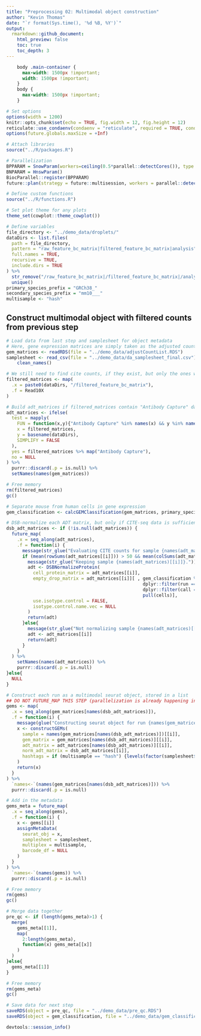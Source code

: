 ```yaml
---
title: "Preprocessing 02: Multimodal object construction"
author: "Kevin Thomas"
date: "`r format(Sys.time(), '%d %B, %Y')`"
output:
  rmarkdown::github_document:
    html_preview: false
    toc: true
    toc_depth: 3
---
```


```css
    body .main-container {
      max-width: 1500px !important;
      width: 1500px !important;
    }
    body {
      max-width: 1500px !important;
    }
```

```r
# Set options
options(width = 1200)
knitr::opts_chunk$set(echo = TRUE, fig.width = 12, fig.height = 12)
reticulate::use_condaenv(condaenv = "reticulate", required = TRUE, conda = "~/conda/bin/conda")
options(future.globals.maxSize = +Inf)

# Attach libraries
source("../R/packages.R")

# Parallelization
BPPARAM = SnowParam(workers=ceiling(0.5*parallel::detectCores()), type = "SOCK")
BNPARAM = HnswParam()
BiocParallel::register(BPPARAM)
future::plan(strategy = future::multisession, workers = parallel::detectCores())

# Define custom functions
source("../R/functions.R")

# Set plot theme for any plots
theme_set(cowplot::theme_cowplot())

# Define variables
file_directory <- "../demo_data/droplets/"
dataDirs <- list.files(
  path = file_directory,
  pattern = "raw_feature_bc_matrix|filtered_feature_bc_matrix|analysis",
  full.names = TRUE,
  recursive = TRUE,
  include.dirs = TRUE
) %>%
  str_remove("/raw_feature_bc_matrix|/filtered_feature_bc_matrix|/analysis") %>%
  unique()
primary_species_prefix = "GRCh38_"
secondary_species_prefix = "mm10___"
multisample <- "hash"
```

## Construct multimodal object with filtered counts from previous step

```r
# Load data from last step and samplesheet for object metadata
# Here, gene expression matrices are simply taken as the adjusted counts output of the SoupX analysis
gem_matrices <- readRDS(file = "../demo_data/adjustCountList.RDS")
samplesheet <- read_csv(file = "../demo_data/da_samplesheet_final.csv") %>%
    clean_names()
```

```r
# We still need to find cite counts, if they exist, but only the ones we've carried through to this point
filtered_matrices <- map(
  .x = paste0(dataDirs, "/filtered_feature_bc_matrix"),
  .f = Read10X
)

# Build adt_matrices if filtered_matrices contain "Antibody Capture" data and the sample is included in gem_matrices
adt_matrices <- ifelse(
  test = mapply(
    FUN = function(x,y){"Antibody Capture" %in% names(x) && y %in% names(gem_matrices)},
    x = filtered_matrices,
    y = basename(dataDirs),
    SIMPLIFY = FALSE
  ),
  yes = filtered_matrices %>% map("Antibody Capture"),
  no = NULL
) %>%
  purrr::discard(.p = is.null) %>%
  setNames(names(gem_matrices))

# Free memory
rm(filtered_matrices)
gc()
```

```r
# Separate mouse from human cells in gene expression
gem_classification <- calcGEMClassification(gem_matrices, primary_species_prefix, secondary_species_prefix)
```

```r
# DSB-normalize each ADT matrix, but only if CITE-seq data is sufficient
dsb_adt_matrices <- if (!is.null(adt_matrices)) {
  future_map(
    .x = seq_along(adt_matrices),
    .f = function(i) {
      message(str_glue("Evaluating CITE counts for sample {names(adt_matrices)[[i]]} of {length(adt_matrices)}."))
      if (mean(rowSums(adt_matrices[[i]])) > 50 && mean(colSums(adt_matrices[[i]])) > 10) {
        message(str_glue("Keeping sample {names(adt_matrices)[[i]]}."))
        adt <- DSBNormalizeProtein(
          cell_protein_matrix = adt_matrices[[i]],
          empty_drop_matrix = adt_matrices[[i]][ , gem_classification %>%
                                                   dplyr::filter(run == names(adt_matrices)[[i]]) %>%
                                                   dplyr::filter(call == str_remove_all(secondary_species_prefix, "_")) %>%
                                                   pull(cells)], 
          use.isotype.control = FALSE,
          isotype.control.name.vec = NULL
        )
        return(adt)
      }else{
        message(str_glue("Not normalizing sample {names(adt_matrices)[[i]]}. CITE data insufficient."))
        adt <- adt_matrices[[i]]
        return(adt)
      }
    }
  ) %>%
    setNames(names(adt_matrices)) %>%
    purrr::discard(.p = is.null)
}else{
  NULL
}
```

```r
# Construct each run as a multimodal seurat object, stored in a list
## DO NOT FUTURE_MAP THIS STEP (parallelization is already happening in the `constructGEMs` function)
gems <- map(
  .x = seq_along(gem_matrices[names(dsb_adt_matrices)]),
  .f = function(i) {
    message(glue("Constructing seurat object for run {names(gem_matrices[names(dsb_adt_matrices)])[[i]]}"))
    x <- constructGEMs(
      sample = names(gem_matrices[names(dsb_adt_matrices)])[[i]],
      gem_matrix = gem_matrices[names(dsb_adt_matrices)][[i]],
      adt_matrix = adt_matrices[names(dsb_adt_matrices)][[i]],
      norm_adt_matrix = dsb_adt_matrices[[i]],
      hashtags = if (multisample == "hash") {levels(factor(samplesheet$hashtag))}else{FALSE}
    )
    return(x)
  }
) %>%
  `names<-`(names(gem_matrices[names(dsb_adt_matrices)])) %>%
  purrr::discard(.p = is.null)
```

```r
# Add in the metadata
gems_meta = future_map(
  .x = seq_along(gems),
  .f = function(i) {
    x <- gems[[i]]
    assignMetaData(
      seurat_obj = x,
      samplesheet = samplesheet,
      multiplex = multisample,
      barcode_df = NULL
    )
  }
) %>%
  `names<-`(names(gems)) %>%
  purrr::discard(.p = is.null)

# Free memory
rm(gems)
gc()
```

```r
# Merge data together
pre_qc <- if (length(gems_meta)>1) {
  merge(
    gems_meta[[1]],
    map(
      2:length(gems_meta),
      function(x) gems_meta[[x]]
    )
  )
}else{
  gems_meta[[1]]
}

# Free memory
rm(gems_meta)
gc()
```

```r
# Save data for next step
saveRDS(object = pre_qc, file = "../demo_data/pre_qc.RDS")
saveRDS(object = gem_classification, file = "../demo_data/gem_classification.RDS")
```

```r
devtools::session_info()
```